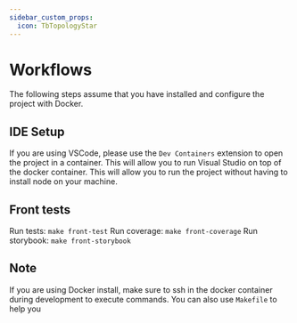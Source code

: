 ```yaml
---
sidebar_custom_props:
  icon: TbTopologyStar
---
```

# Workflows

The following steps assume that you have installed and configure the project with Docker.

## IDE Setup

If you are using VSCode, please use the `Dev Containers` extension to open the project in a container. This will allow you to run Visual Studio on top of the docker container. This will allow you to run the project without having to install node on your machine.

## Front tests

Run tests: `make front-test`
Run coverage: `make front-coverage`
Run storybook: `make front-storybook`

## Note

If you are using Docker install, make sure to ssh in the docker container during development to execute commands. You can also use `Makefile` to help you
